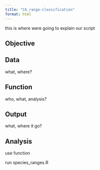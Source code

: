 ```yaml
---
title: "CA_range-classification"
format: html
---
```


this is where were going to explain our script


## Objective

## Data 

what, where? 

## Function

who, what, analysis?

## Output

what, where it go?

## Analysis

use function

run species_ranges.R